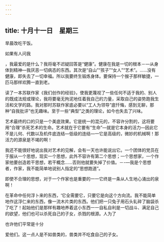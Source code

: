 ```yaml
---
---
---
```

title: 十月十一日　星期三
---




旱晨改吃干饭。

如果有人问我

，我最爱的是什么？我将毫不迟疑回答是“健康”。健康在我是一切的根本－―从身体到精神―我厌恶一切病态的东西。其次是“自山”“孩子”“女人”“艺术”。……没有健康，即失去了一切幸福。所以我要终生锻炼身体。要保持一个猴子那样敏捷，一匹马那样欢腾一直到老。



读了一本苏联作家《我们创作的经验》，使我更蔑视了一些任何不适于我的、别人的既成法规或理论，我将要毫无拘泥地任着我自己的力量，采取自己的姿势跑我生活和文学的路。我对那时苏联作家底必要以“工人为领导”底忏悔，感到无聊，那种“自我批评”也无趣味。至于一些“典型”之类的理论，如今也失去了兴味。

艺术最终的口的只是一个美底效果。它是统一的混元的，不容许分割的，这将要用“合理”杀死艺术的生命。艺术就在于它要有“生命”―就是它本身的活力―因此它不是儿何、代数以及机件底连结―低级的连结―一它是高级的，微妙的机械啊！那活力的源泉是不竭的啊！

我还不能很好地说出我对艺术的见解，会有一天也许能说出它。一个团体的党员在于服从一个思想，现实一个思想，此外不容许有第二个思想；一个思想家，一个作家他要创造若干思想，若干概念……否则他就要失掉了价值。－-―我是个思想者，作家，我不能简单地说别人指定的“思想跑道”。

即使不合理的思想，对于一个作家也是重要的一一它终是一条从人生地心涌出的泉啊！

在革命中任何浮卜来的东西，‘它全需要它，只要它是向这个方向流。我不能简单地作这浮仁来的东西，像一流木片类的东西。他们把一只兔子用石头轧碎了脑袋杀了吃了！起始他们是那样有趣地养着这小东西一一自私自利是一切战斗、满足自己的欲望，他们也可以杀死自己的子女，杀戮的根源。人为了

也许他们平常是十分

爱他们。这一点人是不如兽类的，兽类并不吃食自己的子女。